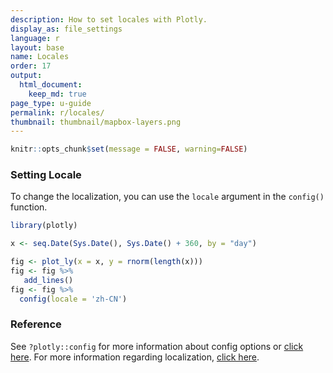 ```yaml
---
description: How to set locales with Plotly.
display_as: file_settings
language: r
layout: base
name: Locales
order: 17
output:
  html_document:
    keep_md: true
page_type: u-guide
permalink: r/locales/
thumbnail: thumbnail/mapbox-layers.png
---
```


```r
knitr::opts_chunk$set(message = FALSE, warning=FALSE)
```
### Setting Locale
To change the localization, you can use the `locale` argument in the `config()` function. 

```r
library(plotly)

x <- seq.Date(Sys.Date(), Sys.Date() + 360, by = "day")

fig <- plot_ly(x = x, y = rnorm(length(x))) 
fig <- fig %>%
   add_lines() 
fig <- fig %>%
  config(locale = 'zh-CN')
```

### Reference

See `?plotly::config` for more information about config options or [click here](https://plot.ly/r/configuration-options/). For more information regarding localization, [click here](https://github.com/plotly/plotly.js/tree/master/dist#to-include-localization).